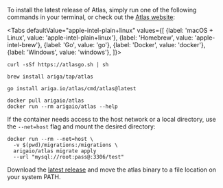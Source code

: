 
To install the latest release of Atlas, simply run one of the following commands in your terminal, or check out the
[Atlas website](https://atlasgo.io/getting-started#installation):

<Tabs
defaultValue="apple-intel-plain+linux"
values={[
{label: 'macOS + Linux', value: 'apple-intel-plain+linux'},
{label: 'Homebrew', value: 'apple-intel-brew'},
{label: 'Go', value: 'go'},
{label: 'Docker', value: 'docker'},
{label: 'Windows', value: 'windows'},
]}>
<TabItem value="apple-intel-plain+linux">

```shell
curl -sSf https://atlasgo.sh | sh
```

</TabItem>
<TabItem value="apple-intel-brew">

```shell
brew install ariga/tap/atlas
```

</TabItem>
<TabItem value="go">

```shell
go install ariga.io/atlas/cmd/atlas@latest
```

</TabItem>
<TabItem value="docker">

```shell
docker pull arigaio/atlas
docker run --rm arigaio/atlas --help
```

If the container needs access to the host network or a local directory, use the `--net=host` flag and mount the desired
directory:

```shell
docker run --rm --net=host \
  -v $(pwd)/migrations:/migrations \
  arigaio/atlas migrate apply
  --url "mysql://root:pass@:3306/test"
```

</TabItem>
<TabItem value="windows">

Download the [latest release](https://release.ariga.io/atlas/atlas-windows-amd64-latest.exe) and
move the atlas binary to a file location on your system PATH.

</TabItem>
</Tabs>
